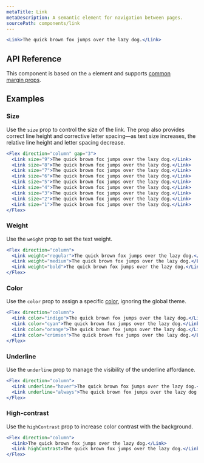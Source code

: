 ```yaml
---
metaTitle: Link
metaDescription: A semantic element for navigation between pages.
sourcePath: components/link
---
```


```jsx live=true
<Link>The quick brown fox jumps over the lazy dog.</Link>
```

## API Reference

This component is based on the `a` element and supports [common margin props](/themes/docs/theme/layout#margin-props).

<ThemesPropsTable name="link" />

## Examples

### Size

Use the `size` prop to control the size of the link. The prop also provides correct line height and corrective letter spacing—as text size increases, the relative line height and letter spacing decrease.

```jsx live=true scroll=true
<Flex direction="column" gap="3">
  <Link size="9">The quick brown fox jumps over the lazy dog.</Link>
  <Link size="8">The quick brown fox jumps over the lazy dog.</Link>
  <Link size="7">The quick brown fox jumps over the lazy dog.</Link>
  <Link size="6">The quick brown fox jumps over the lazy dog.</Link>
  <Link size="5">The quick brown fox jumps over the lazy dog.</Link>
  <Link size="4">The quick brown fox jumps over the lazy dog.</Link>
  <Link size="3">The quick brown fox jumps over the lazy dog.</Link>
  <Link size="2">The quick brown fox jumps over the lazy dog.</Link>
  <Link size="1">The quick brown fox jumps over the lazy dog.</Link>
</Flex>
```

### Weight

Use the `weight` prop to set the text weight.

```jsx live="true"
<Flex direction="column">
  <Link weight="regular">The quick brown fox jumps over the lazy dog.</Link>
  <Link weight="medium">The quick brown fox jumps over the lazy dog.</Link>
  <Link weight="bold">The quick brown fox jumps over the lazy dog.</Link>
</Flex>
```

### Color

Use the `color` prop to assign a specific [color](/themes/docs/theme/color), ignoring the global theme.

```jsx live=true scroll=true
<Flex direction="column">
  <Link color="indigo">The quick brown fox jumps over the lazy dog.</Link>
  <Link color="cyan">The quick brown fox jumps over the lazy dog.</Link>
  <Link color="orange">The quick brown fox jumps over the lazy dog.</Link>
  <Link color="crimson">The quick brown fox jumps over the lazy dog.</Link>
</Flex>
```

### Underline

Use the `underline` prop to manage the visibility of the underline affordance.

```jsx live="true" scroll=true
<Flex direction="column">
  <Link underline="hover">The quick brown fox jumps over the lazy dog.</Link>
  <Link underline="always">The quick brown fox jumps over the lazy dog.</Link>
</Flex>
```

### High-contrast

Use the `highContrast` prop to increase color contrast with the background.

```jsx live=true scroll=true
<Flex direction="column">
  <Link>The quick brown fox jumps over the lazy dog.</Link>
  <Link highContrast>The quick brown fox jumps over the lazy dog.</Link>
</Flex>
```
